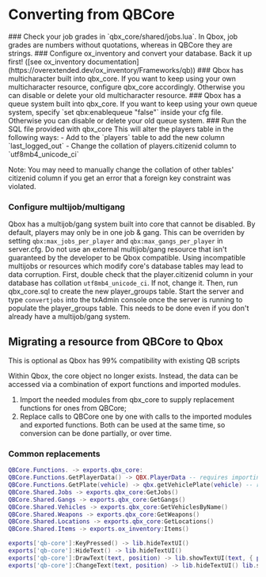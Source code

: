 
# Converting from QBCore

<Steps>
### Check your job grades in `qbx_core/shared/jobs.lua`.
  In Qbox, job grades are numbers without quotations, whereas in QBCore they are strings.
### Configure ox_inventory and convert your database.
  Back it up first! ([see ox_inventory documentation](https://overextended.dev/ox_inventory/Frameworks/qb))
### Qbox has multicharacter built into qbx_core.
  If you want to keep using your own multicharacter resource, configure qbx_core accordingly.
  Otherwise you can disable or delete your old multicharacter resource.
### Qbox has a queue system built into qbx_core.
  If you want to keep using your own queue system, specify `set qbx:enablequeue "false"` inside your cfg file.
  Otherwise you can disable or delete your old queue system.
### Run the SQL file provided with qbx_core
This will alter the players table in the following ways:
- Add to the `players` table to add the new column `last_logged_out`
- Change the collation of players.citizenid column to `utf8mb4_unicode_ci`

Note: You may need to manually change the collation of other tables' citizenid column if you get an error that a foreign key constraint was violated.
### Configure multijob/multigang
  Qbox has a multijob/gang system built into core that cannot be disabled. By default, players may only be in one job & gang. This can be overriden by setting `qbx:max_jobs_per_player` and `qbx:max_gangs_per_player` in server.cfg.
  Do not use an external multijob/gang resource that isn't guaranteed by the developer to be Qbox compatible.
  Using incompatible multijobs or resources which modify core's database tables may lead to data corruption. First, double check that the player.citizenid column in your database has collation `utf8mb4_unicode_ci`. If not, change it.
  Then, run qbx_core.sql to create the new player_groups table. Start the server and type `convertjobs` into the txAdmin console once the server is running to populate the player_groups table.
  This needs to be done even if you don't already have a multijob/gang system.
</Steps>
## Migrating a resource from QBCore to Qbox

<Callout type="info">
  This is optional as Qbox has 99% compatibility with existing QB scripts
</Callout>

Within Qbox, the core object no longer exists.
Instead, the data can be accessed via a combination of export functions and imported modules.

1. Import the needed modules from qbx_core to supply replacement functions for ones from QBCore;
2. Replace calls to QBCore one by one with calls to the imported modules and exported functions. Both can be used at the same time, so conversion can be done partially, or over time.

### Common replacements

```lua
QBCore.Functions. -> exports.qbx_core:
QBCore.Functions.GetPlayerData() -> QBX.PlayerData -- requires importing the playerdata module
QBCore.Functions.GetPlate(vehicle) -> qbx.getVehiclePlate(vehicle) -- requires importing the lib module
QBCore.Shared.Jobs -> exports.qbx_core:GetJobs()
QBCore.Shared.Gangs -> exports.qbx_core:GetGangs()
QBCore.Shared.Vehicles -> exports.qbx_core:GetVehiclesByName()
QBCore.Shared.Weapons -> exports.qbx_core:GetWeapons()
QBCore.Shared.Locations -> exports.qbx_core:GetLocations()
QBCore.Shared.Items -> exports.ox_inventory:Items()

exports['qb-core']:KeyPressed() -> lib.hideTextUI()
exports['qb-core']:HideText() -> lib.hideTextUI()
exports['qb-core']:DrawText(text, position) -> lib.showTextUI(text, { position = position })
exports['qb-core']:ChangeText(text, position) -> lib.hideTextUI() lib.showTextUI(text, { position = position })
```
